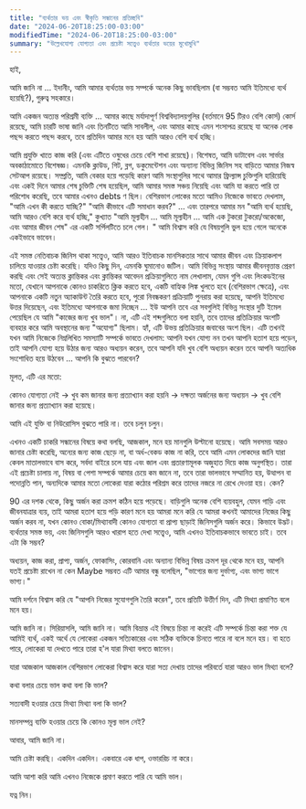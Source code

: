 ```yaml
---
title: "ব্যর্থতার ভয় এবং স্বীকৃতি সন্ধানের প্রতিচ্ছবি"
date: "2024-06-20T18:25:00-03:00"
modifiedTime: "2024-06-20T18:25:00-03:00"
summary: "উল্লেখযোগ্য যোগ্যতা এবং প্রচেষ্টা সত্ত্বেও ব্যর্থতার ভয়ের মুখোমুখি"
---
```


হাই,

আমি জানি না ... ইদানীং, আমি আমার ব্যর্থতার ভয় সম্পর্কে অনেক কিছু ভাবছিলাম (বা সম্ভবত আমি ইতিমধ্যে ব্যর্থ হয়েছি?), গুরুত্ব সহকারে।

আমি একজন অত্যন্ত পরিশ্রমী ব্যক্তি ... আমার কাছে মর্যাদাপূর্ণ বিশ্ববিদ্যালয়গুলির (বর্তমানে 95 টিরও বেশি কোর্স) কোর্স রয়েছে, আমি চারটি ভাষা জানি এবং তিনটিতে আমি সাবলীল, এবং আমার কাছে এমন শংসাপত্র রয়েছে যা অনেক লোক পছন্দ করতে পছন্দ করবে, তবে প্রতিদিন আমার মনে হয় আমি আরও বেশি ব্যর্থ হচ্ছি।

আমি প্রযুক্তি খাতে কাজ করি (এবং এটিতে ওষুধের চেয়ে বেশি শাখা রয়েছে)। বিশেষত, আমি ডাটাবেস এবং সার্ভার অবকাঠামোতে বিশেষজ্ঞ। এমনকি ক্লাউড, গিট, ব্লগ, ডকুমেন্টেশন এবং অন্যান্য বিভিন্ন জিনিস সহ বাড়িতে আমার নিজস্ব সেটআপ রয়েছে। সম্প্রতি, আমি বেকার হয়ে পড়েছি কারণ আমি সংস্থাগুলির সাথে আমার ফ্রিল্যান্স চুক্তিগুলি হারিয়েছি এবং একই দিনে আমার শেষ চুক্তিটি শেষ হয়েছিল, আমি আমার সমস্ত সঞ্চয় নিয়েছি এবং আমি যা করতে পারি তা পরিশোধ করেছি, তবে আমার এখনও debts ণ ছিল। বেশিরভাগ লোকের মতো আমিও নিজেকে ভাবতে দেখলাম, "আমি এখন কী করতে যাচ্ছি?" "আমি কীভাবে এটি সমাধান করব?" ... এবং তারপরে আমার মন "আমি ব্যর্থ হয়েছি, আমি আরও বেশি করে ব্যর্থ হচ্ছি," কুখ্যাত "আমি মূল্যহীন ... আমি মূল্যহীন ... আমি এক টুকরো টুকরো/অকেজো, এবং আমার জীবন শেষ" এর একটি সর্পিলটিতে চলে গেল। " আমি বিশ্বাস করি যে বিষয়গুলি ভুল হয়ে গেলে অনেকে একইভাবে ভাবেন।

এই সমস্ত নেতিবাচক জিনিস থাকা সত্ত্বেও, আমি আরও ইতিবাচক মানসিকতার সাথে আমার জীবন এবং ক্রিয়াকলাপ চালিয়ে যাওয়ার চেষ্টা করেছি। যদিও কিছু দিন, এমনকি ঘুমানোও জটিল।
আমি বিভিন্ন সংস্থায় আমার জীবনবৃত্তান্ত প্রেরণ করছি এবং সেই অত্যন্ত ক্লান্তিকর এবং ক্লান্তিকর আবেদন প্রক্রিয়াগুলিতে নাম লেখালাম, যেমন গুপি এবং লিংকডইনের মতো, যেখানে আপনাকে কোনও চাকরিতে ক্লিক করতে হবে, একটি বাহ্যিক লিঙ্ক খুলতে হবে (বেশিরভাগ ক্ষেত্রে), এবং আপনাকে একটি নতুন অ্যাকাউন্ট তৈরি করতে হবে, পুরো নিবন্ধকরণ প্রক্রিয়াটি পুনরায় করা হয়েছে, আপনি ইতিমধ্যে উত্তর দিয়েছেন, এবং ইতিমধ্যে আপনাকে জমা দিচ্ছেন ... ইউ আপনি তবে এর সবগুলিই বিভিন্ন সংস্থার দুটি ইমেল পেয়েছিল যে আমি "কাজের জন্য খুব ভাল"। না, এটি এই শব্দগুলিতে বলা হয়নি, তবে তাদের প্রতিক্রিয়ার অংশটি ব্যবহার করে আমি অবস্থানের জন্য "অযোগ্য" ছিলাম। হ্যাঁ, এটি উভয় প্রতিক্রিয়ার জবাবের অংশ ছিল। এটি তখনই যখন আমি নিজেকে নিম্নলিখিত সমস্যাটি সম্পর্কে ভাবতে দেখলাম: আপনি যখন যোগ্য নন তখন আপনি হতাশ হয়ে পড়েন, তাই আপনি যোগ্য হয়ে উঠার জন্য আরও অধ্যয়ন করেন, তবে আপনি যদি খুব বেশি অধ্যয়ন করেন তবে আপনি অত্যধিক সংশোধিত হয়ে উঠবেন ... আপনি কি বুঝতে পারবেন?

মূলত, এটি এর মতো:

কোনও যোগ্যতা নেই -> খুব কম জানার জন্য প্রত্যাখ্যান করা হয়নি -> দক্ষতা অর্জনের জন্য অধ্যয়ন -> খুব বেশি জানার জন্য প্রত্যাখ্যান করা হয়েছে।

আমি এই যুক্তি বা নিউরোসিস বুঝতে পারি না। তবে চলুন চলুন।

এখনও একটি চাকরি সন্ধানের বিষয়ে কথা বলছি, আজকাল, মনে হয় মানগুলি উল্টানো হয়েছে। আমি সবসময় আরও জানার চেষ্টা করেছি, অন্যের জন্য কাজ ছেড়ে না, বা অর্ধ-বেকড কাজ না করি, তবে আমি এমন লোকদের জানি যারা কেবল মাতালভাবে বাস করে, সর্বদা বাইরে চলে যায় এবং জাল এবং প্রতারণামূলক অজুহাত দিয়ে কাজ অনুপস্থিত। তারা এই প্রচেষ্টা চালায় না, বিষয় বা পেশা সম্পর্কে আমার চেয়ে কম জানে না, তবে তারা ভালভাবে সম্মানিত হয়, উত্থাপন বা পদোন্নতি পান, অন্যদিকে আমার মতো লোকেরা যারা কঠোর পরিশ্রম করে তাদের নজরে না রেখে দেওয়া হয়। কেন?

90 এর দশক থেকে, কিছু অর্জন করা ক্রমশ কঠিন হয়ে পড়েছে। বাড়িগুলি অনেক বেশি ব্যয়বহুল, যেমন গাড়ি এবং জীবনযাত্রার ব্যয়, তাই আমরা হতাশ হয়ে পড়ি কারণ মনে হয় আমরা মনে করি যে আমরা কখনই আমাদের নিজের কিছু অর্জন করব না, যখন কোনও বোকা/মিথ্যাবাদী কোনও যোগ্যতা বা প্রাপ্য ছাড়াই জিনিসগুলি অর্জন করে। কিভাবে উদ্ভট।
ব্যর্থতার সমস্ত ভয়, এবং জিনিসগুলি আরও খারাপ হতে দেখা সত্ত্বেও, আমি এখনও ইতিবাচকভাবে ভাবতে চাই। তবে এটা কি সম্ভব?

অধ্যয়ন, কাজ করা, প্রাপ্য, অর্জন, ফোকাসিং, কোরবানি এবং অন্যান্য বিভিন্ন বিষয় ক্রমশ দূর থেকে মনে হয়, আপনি যতই প্রচেষ্টা রাখেন না কেন Maybe সম্ভবত এটি আমার বন্ধু বলেছিল, "ভাগ্যের জন্য দুর্ভাগ্য, এবং ভাগ্য ভাগে ভাগ্য।"

আমি দর্শনে বিশ্বাস করি যে "আপনি নিজের সুযোগগুলি তৈরি করেন", তবে প্রতিটি উত্তীর্ণ দিন, এটি মিথ্যা প্রমাণিত বলে মনে হয়।

আমি জানি না। সিরিয়াসলি, আমি জানি না। আমি বিভ্রান্ত এই বিষয়ে চিন্তা না করেই এটি সম্পর্কে চিন্তা করা শক্ত যে আমিই ব্যর্থ, একই অর্থে যে লোকেরা একজন সত্যিকারের এবং সঠিক ব্যক্তিকে চিনতে পারে না বলে মনে হয়। বা হতে পারে, লোকেরা যা দেখতে পারে তারা হ'ল যারা মিথ্যা বলতে জানেন। 

যারা আজকাল আজকাল বেশিরভাগ লোকেরা বিশ্বাস করে যারা সত্য দেখায় তাদের পরিবর্তে যারা আরও ভাল মিথ্যা বলে?

কথা বলার চেয়ে ভাল কথা বলা কি ভাল?

সত্যবাদী হওয়ার চেয়ে মিথ্যা মিথ্যা বলা কি ভাল?

মানসম্পন্ন ব্যক্তি হওয়ার চেয়ে কি কোনও মূল্য ভাল নেই?

আবার, আমি জানি না।

আমি চেষ্টা করছি। একদিন একদিন। একবারে এক ধাপ, ওভাররিচ না করে।

আমি আশা করি আমি এখনও নিজেকে প্রমাণ করতে পারি যে আমি ভাল।

যত্ন নিন।